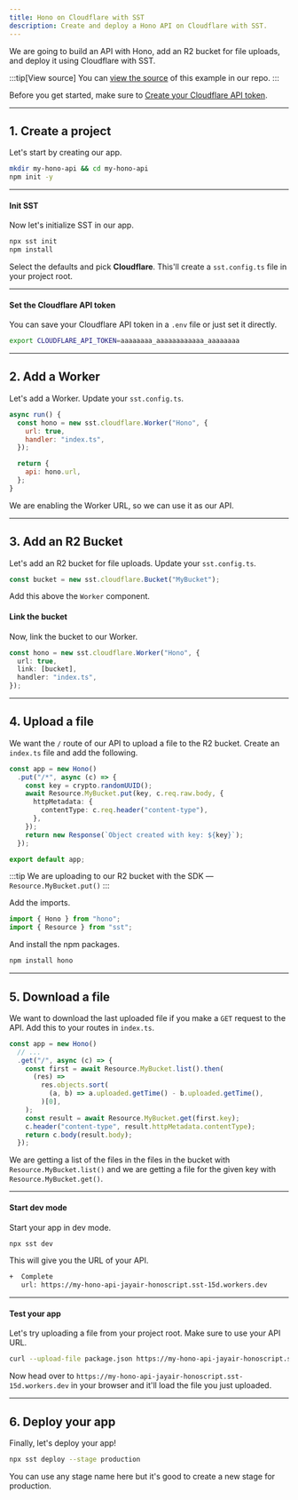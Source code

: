 ```yaml
---
title: Hono on Cloudflare with SST
description: Create and deploy a Hono API on Cloudflare with SST.
---
```


We are going to build an API with Hono, add an R2 bucket for file uploads, and deploy it using Cloudflare with SST.

:::tip[View source]
You can [view the source](https://github.com/sst/ion/tree/dev/examples/cloudflare-hono) of this example in our repo.
:::

Before you get started, make sure to [Create your Cloudflare API token](https://developers.cloudflare.com/fundamentals/api/get-started/create-token/).

---

## 1. Create a project

Let's start by creating our app.

```bash
mkdir my-hono-api && cd my-hono-api
npm init -y
```

---

#### Init SST

Now let's initialize SST in our app.

```bash
npx sst init
npm install
```

Select the defaults and pick **Cloudflare**. This'll create a `sst.config.ts` file in your project root.

---

#### Set the Cloudflare API token

You can save your Cloudflare API token in a `.env` file or just set it directly.

```bash
export CLOUDFLARE_API_TOKEN=aaaaaaaa_aaaaaaaaaaaa_aaaaaaaa
```

---

## 2. Add a Worker

Let's add a Worker. Update your `sst.config.ts`.

```js title="sst.config.ts"
async run() {
  const hono = new sst.cloudflare.Worker("Hono", {
    url: true,
    handler: "index.ts",
  });

  return {
    api: hono.url,
  };
}
```

We are enabling the Worker URL, so we can use it as our API.

---

## 3. Add an R2 Bucket

Let's add an R2 bucket for file uploads. Update your `sst.config.ts`.

```ts title="sst.config.ts"
const bucket = new sst.cloudflare.Bucket("MyBucket");
```

Add this above the `Worker` component.

#### Link the bucket

Now, link the bucket to our Worker.

```ts title="sst.config.ts" {3}
const hono = new sst.cloudflare.Worker("Hono", {
  url: true,
  link: [bucket],
  handler: "index.ts",
});
```

---

## 4. Upload a file

We want the `/` route of our API to upload a file to the R2 bucket. Create an `index.ts` file and add the following.

```ts title="index.ts" {4-8}
const app = new Hono()
  .put("/*", async (c) => {
    const key = crypto.randomUUID();
    await Resource.MyBucket.put(key, c.req.raw.body, {
      httpMetadata: {
        contentType: c.req.header("content-type"),
      },
    });
    return new Response(`Object created with key: ${key}`);
  });

export default app;
```

:::tip
We are uploading to our R2 bucket with the SDK — `Resource.MyBucket.put()`
:::

Add the imports.

```ts title="index.ts"
import { Hono } from "hono";
import { Resource } from "sst";
```

And install the npm packages.

```bash
npm install hono
```

---

## 5. Download a file

We want to download the last uploaded file if you make a `GET` request to the API. Add this to your routes in `index.ts`.

```ts title="index.ts"
const app = new Hono()
  // ...
  .get("/", async (c) => {
    const first = await Resource.MyBucket.list().then(
      (res) =>
        res.objects.sort(
          (a, b) => a.uploaded.getTime() - b.uploaded.getTime(),
        )[0],
    );
    const result = await Resource.MyBucket.get(first.key);
    c.header("content-type", result.httpMetadata.contentType);
    return c.body(result.body);
  });
```

We are getting a list of the files in the files in the bucket with `Resource.MyBucket.list()` and we are getting a file for the given key with `Resource.MyBucket.get()`.

---

#### Start dev mode

Start your app in dev mode.

```bash
npx sst dev
```

This will give you the URL of your API.

```bash frame="none"
+  Complete
   url: https://my-hono-api-jayair-honoscript.sst-15d.workers.dev
```

---

#### Test your app

Let's try uploading a file from your project root. Make sure to use your API URL.

```bash
curl --upload-file package.json https://my-hono-api-jayair-honoscript.sst-15d.workers.dev
```

Now head over to `https://my-hono-api-jayair-honoscript.sst-15d.workers.dev` in your browser and it'll load the file you just uploaded.

---

## 6. Deploy your app

Finally, let's deploy your app!

```bash
npx sst deploy --stage production
```

You can use any stage name here but it's good to create a new stage for production.

